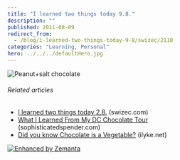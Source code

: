 ```yaml
---
title: "I learned two things today 9.8."
description: ""
published: 2011-08-09
redirect_from:
  - /blog/i-learned-two-things-today-9-8/swizec/2110
categories: "Learning, Personal"
hero: ../../../defaultHero.jpg
---
```


![](http://swizec.com/blog/wp-content/uploads/2011/08/07ad0f735cb64150992323a48cc29fbc_75.jpg "Peanut+salt chocolate")![]()![]()![]()![]()

###### Related articles

- [I learned two things today 2.8.](http://swizec.com/blog/i-learned-two-things-today-2-8/swizec/2059) (swizec.com)
- [What I Learned From My DC Chocolate Tour](http://sophisticatedspender.com/2011/08/08/what-i-learned-from-my-dc-chocolate-tour/) (sophisticatedspender.com)
- [Did you know Chocolate is a Vegetable?](http://www.ilyke.net/view/2332) (ilyke.net)

[![Enhanced by Zemanta](http://img.zemanta.com/zemified_e.png?x-id=607e016a-df19-4035-8a21-1bcbbf598174)](http://www.zemanta.com/ "Enhanced by Zemanta")
